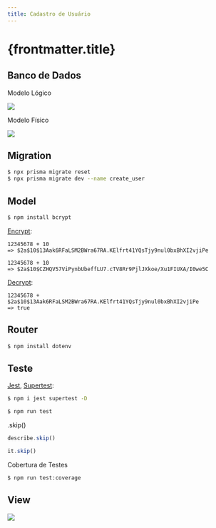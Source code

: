 ```yaml
---
title: Cadastro de Usuário
---
```



# {frontmatter.title}

<CodeTree src="/codes/expressjs/monitor-app-prismajs-user" githubUrl={true} />

## Banco de Dados

Modelo Lógico

![](/dw/imgs/expressjs/prismajs-user/monitor-db-relations-logical-model.png)

Modelo Físico

![](/dw/imgs/expressjs/prismajs-user/monitor-db-relations-physical-model.png)

## Migration

<CodePreview src="/codes/expressjs/monitor-app-prismajs-user/back/prisma/schema.prisma" />

```bash
$ npx prisma migrate reset
$ npx prisma migrate dev --name create_user
```

## Model

```bash
$ npm install bcrypt
```

[Encrypt](https://bcrypt-generator.com/):

```text
12345678 + 10
=> $2a$10$13Aak6RFaLSM2BWra67RA.KElfrt41YQsTjy9nul0bxBhXI2vjiPe
```

```text
12345678 + 10
=> $2a$10$CZHQV57ViPynbUbeffLU7.cTV8Rr9PjlJXkoe/Xu1FIUXA/I0we5C
```

[Decrypt](https://bcrypt-generator.com/):

```text
12345678 + $2a$10$13Aak6RFaLSM2BWra67RA.KElfrt41YQsTjy9nul0bxBhXI2vjiPe
=> true
```


<CodePreview src="/codes/expressjs/monitor-app-prismajs-user/back/src/models/Users.js" />

<CodePreview src="/codes/expressjs/monitor-app-prismajs-user/back/src/models/Pings.js" highlightLines="26-32,46-52" />

## Router

```bash
$ npm install dotenv
```

<CodePreview src="/codes/expressjs/monitor-app-prismajs-user/back/src/index.js" highlightLines="2" />

<CodePreview src="/codes/expressjs/monitor-app-prismajs-user/back/src/routes.js"  highlightLines="157-173" />

<CodePreview src="/codes/expressjs/monitor-app-prismajs-user/back/requests.http" highlightLines="85-114" />

## Teste

[Jest](https://jestjs.io/), [Supertest](https://github.com/ladjs/supertest):

```bash
$ npm i jest supertest -D

$ npm run test
```

<CodePreview src="/codes/expressjs/monitor-app-prismajs-user/back/src/routes.test.js" highlightLines="17-21,236-260" />

.skip()

```js
describe.skip()

it.skip()
```

Cobertura de Testes

<CodePreview src="/codes/expressjs/monitor-app-prismajs-user/back/package.json" />

```bash
$ npm run test:coverage
```

## View

![](/dw/imgs/expressjs/prismajs-user/signup.png)

<CodePreview src="/codes/expressjs/monitor-app-prismajs-user/front/signup.html" />

<CodePreview src="/codes/expressjs/monitor-app-prismajs-user/front/js/signup.js" />
